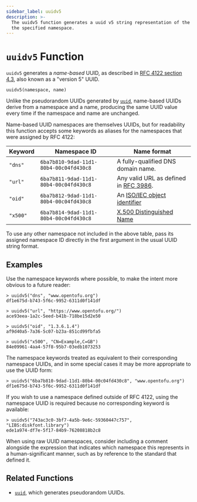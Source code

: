 ```yaml
---
sidebar_label: uuidv5
description: >-
  The uuidv5 function generates a uuid v5 string representation of the value in
  the specified namespace.
---
```


# `uuidv5` Function

`uuidv5` generates a _name-based_ UUID, as described in
[RFC 4122 section 4.3](https://tools.ietf.org/html/rfc4122#section-4.3),
also known as a "version 5" UUID.

```
uuidv5(namespace, name)
```

Unlike the pseudorandom UUIDs generated by
[`uuid`](../../language/functions/uuid.mdx), name-based UUIDs derive from a namespace and a name,
producing the same UUID value every time if the namespace and name are
unchanged.

Name-based UUID namespaces are themselves UUIDs, but for readability this
function accepts some keywords as aliases for the namespaces that were
assigned by RFC 4122:

| Keyword  | Namespace ID                           | Name format                                                                  |
| -------- | -------------------------------------- | ---------------------------------------------------------------------------- |
| `"dns"`  | `6ba7b810-9dad-11d1-80b4-00c04fd430c8` | A fully-qualified DNS domain name.                                           |
| `"url"`  | `6ba7b811-9dad-11d1-80b4-00c04fd430c8` | Any valid URL as defined in [RFC 3986](https://tools.ietf.org/html/rfc3986). |
| `"oid"`  | `6ba7b812-9dad-11d1-80b4-00c04fd430c8` | An [ISO/IEC object identifier](https://oidref.com/)                          |
| `"x500"` | `6ba7b814-9dad-11d1-80b4-00c04fd430c8` | [X.500 Distinguished Name](https://tools.ietf.org/html/rfc1779)              |

To use any other namespace not included in the above table, pass its assigned
namespace ID directly in the first argument in the usual UUID string format.

## Examples

Use the namespace keywords where possible, to make the intent more obvious to
a future reader:

```
> uuidv5("dns", "www.opentofu.org")
df1e675d-b743-5f6c-9952-6311d0f141df

> uuidv5("url", "https://www.opentofu.org/")
ace93eea-1a2c-5eed-b41b-718be15d2e50

> uuidv5("oid", "1.3.6.1.4")
af9d40a5-7a36-5c07-b23a-851cd99fbfa5

> uuidv5("x500", "CN=Example,C=GB")
84e09961-4aa4-57f8-95b7-03edb1073253
```

The namespace keywords treated as equivalent to their corresponding namespace
UUIDs, and in some special cases it may be more appropriate to use the
UUID form:

```
> uuidv5("6ba7b810-9dad-11d1-80b4-00c04fd430c8", "www.opentofu.org")
df1e675d-b743-5f6c-9952-6311d0f141df
```

If you wish to use a namespace defined outside of RFC 4122, using the namespace
UUID is required because no corresponding keyword is available:

```
> uuidv5("743ac3c0-3bf7-4a5b-9e6c-59360447c757", "LIBS:diskfont.library")
ede1a974-df7e-5f17-84b9-76208818b2c8
```

When using raw UUID namespaces, consider including a comment alongside the
expression that indicates which namespace this represents in a
human-significant manner, such as by reference to the standard that
defined it.

## Related Functions

* [`uuid`](../../language/functions/uuid.mdx), which generates pseudorandom UUIDs.
